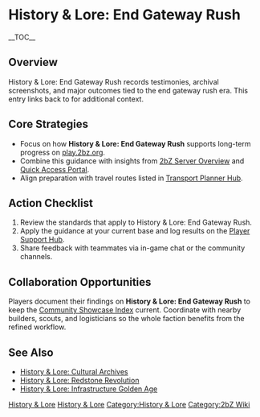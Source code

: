 {{Short description|History & Lore: End Gateway Rush records testimonies, archival screenshots, and major outcomes tied to the end gateway rush era}}
= History & Lore: End Gateway Rush =
{{2bZ Navbox}}
__TOC__

== Overview ==
History & Lore: End Gateway Rush records testimonies, archival screenshots, and major
outcomes tied to the end gateway rush era. This entry links back to [[Category:History &
Lore|History & Lore]] for additional context.

== Core Strategies ==
* Focus on how '''History & Lore: End Gateway Rush''' supports long-term progress on [[play.2bz.org]].
* Combine this guidance with insights from [[2bZ Server Overview]] and [[Quick Access Portal]].
* Align preparation with travel routes listed in [[Transport Planner Hub]].

== Action Checklist ==
# Review the [[Category:History & Lore|History & Lore]] standards that apply to History & Lore: End Gateway Rush.
# Apply the guidance at your current base and log results on the [[Player Support Hub]].
# Share feedback with teammates via in-game chat or the community channels.

== Collaboration Opportunities ==
Players document their findings on '''History & Lore: End Gateway Rush''' to keep the
[[Community Showcase Index]] current. Coordinate with nearby builders, scouts, and
logisticians so the whole faction benefits from the refined workflow.

== See Also ==
* [[History & Lore: Cultural Archives]]
* [[History & Lore: Redstone Revolution]]
* [[History & Lore: Infrastructure Golden Age]]

[[Category:History & Lore]]
[[Category:2bZ Wiki]]
